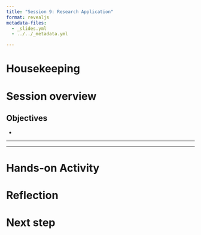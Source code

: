 ```yaml
---
title: "Session 9: Research Application"
format: revealjs
metadata-files:
  - _slides.yml
  - ../../_metadata.yml

---
```


# Housekeeping


# Session overview


## Objectives

- 

---


---

# Hands-on Activity



# Reflection



# Next step